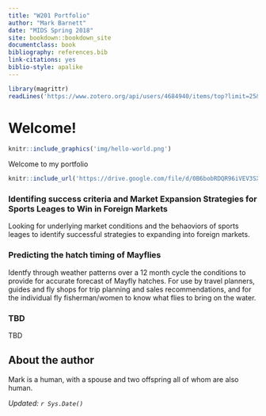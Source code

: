 ```yaml
---
title: "W201 Portfolio"
author: "Mark Barnett"
date: "MIDS Spring 2018"
site: bookdown::bookdown_site
documentclass: book
bibliography: references.bib
link-citations: yes
biblio-style: apalike
---
```


<!-- This won't be displayed but it will initialize your R session. Add any R libraries you need here. -->
```r
library(magrittr)
readLines('https://www.zotero.org/api/users/4684940/items/top?limit=25&format=bibtex&key=dZhBqI1K8eR2pdN7PGz5UGVk&v=1') %>% writeLines('references.bib')
```


# Welcome! {-}

<!-- You can include images saved within your repo... -->
```r
knitr::include_graphics('img/hello-world.png')
```

Welcome to my portfolio

<!-- Below this line is just examples of how you can embed video from Google Drive. First you have to enable sharing, then just get the object ID which is that long string between d/ and /preview and will also be appended to any sharing link you generate for your video. -->
<p>
```r
knitr::include_url('https://drive.google.com/file/d/0B6bobRDQR96iVEV3SXJJal9CczQ/preview')
```

### Identifing success criteria and Market Expansion Strategies for Sports Leages to Win in Foreign Markets  {#Sports-Leagues-Expansion-Success-Prediction}

Looking for underlying market conditions and the behaoviors of sports leages to identify successful strategies to expanding into foreign markets. 

### Predicting the hatch timing of Mayflies {#Fly-Fishing-Match-the-Hatch-Prediction}

Identfy through weather patterns over a 12 month cycle the conditions to provide for accurate forecast of Mayfly hatches.  For use by travel planners, guides and fly shops for trip planning and sales recommendations, and for the individual fly fisherman/women to know what flies to bring on the water. 
  
### TBD {-}

TBD

## About the author {-}

Mark is a human, with a spouse and two offspring all of whom are also human.  

*Updated: `r Sys.Date()`*
